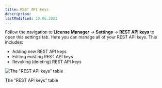 ```yaml
---
title: REST API keys
description:
lastModified: 30.06.2021
---
```


Follow the navigation to **License Manager** → **Settings** → **REST API keys** to open this settings tab. Here you can
manage all of your REST API keys. This includes:

 - Adding new REST API keys
 - Editing existing REST API keys
 - Revoking (deleting) REST API keys

![The "REST API keys" table](../../../../images/docs/plugin-settings/rest-api-keys/rest-api-keys-table.png)
<p className={"image-desc"}>The "REST API keys" table</p>
